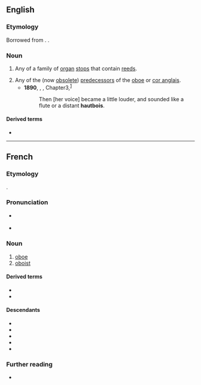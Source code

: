 ==English==

===Etymology===
Borrowed from {{bor|en|fr|hautbois}}. {{doublet|en|oboe|hautboy}}.

===Noun===
{{en-noun|hautbois}}

# Any of a family of [[organ]] [[stop]]s that contain [[reed]]s.
#: {{syn|en|oboe}}
# Any of the (now [[obsolete]]) [[predecessor]]s of the [[oboe]] or [[cor anglais]].
#* '''1890''', {{w|Oscar Wilde}}, ''{{w|The Picture of Dorian Gray}}'', Chapter{{nbsp}}3,<sup>[http://www.gutenberg.org/files/4078/4078-h/4078-h.htm]</sup>
#*: Then [her voice] became a little louder, and sounded like a flute or a distant '''hautbois'''.

====Derived terms====
* {{l|en|hautboist}}

----

==French==

===Etymology===
{{univerbation|fr|haut|bois|t1=high (pitched)|t2=wood(wind)}}.

===Pronunciation===
* {{fr-asph}} {{fr-IPA|haubois}}
* {{audio|fr|LL-Q150 (fra)-WikiLucas00-hautbois.wav|Audio}}

===Noun===
{{fr-noun|m|hautbois}}

# [[oboe]]
# [[oboist]]

====Derived terms====
* {{l|fr|hautbois d'amour}}
* {{l|fr|hautboïste}}

====Descendants====
* {{descendant|en|hautboy|bor=1}}
* {{descendant|it|oboè|bor=1}}
* {{desctree|ru|гобо́й|bor=1}}
* {{descendant|es|oboe|bor=1}}
* {{descendant|tr|obua|bor=1}}

===Further reading===
* {{R:TLFi}}

{{C|fr|Woodwind instruments}}